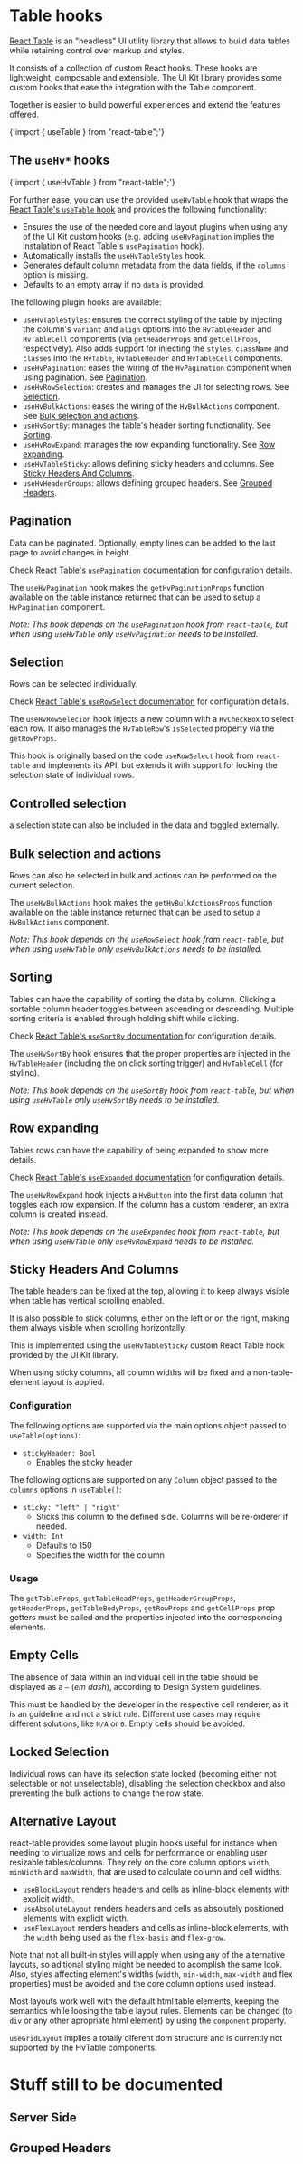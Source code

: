 




<Meta title="Lab/Table Hooks" />

# Table hooks

[React Table](https://react-table.tanstack.com) is an "headless" UI utility library that allows to build data tables while retaining control over markup and styles.

It consists of a collection of custom React hooks. These hooks are lightweight, composable and extensible.
The UI Kit library provides some custom hooks that ease the integration with the <LinkTo kind="Lab/Table" story="Main" className="sbdocs-a">Table component</LinkTo>.

Together is easier to build powerful experiences and extend the features offered.

<Usage>{'import { useTable } from "react-table";'}</Usage>

<Preview withToolbar>
  <Story inline story={stories.Main} />
</Preview>

## The `useHv*` hooks

<Usage>{'import { useHvTable } from "react-table";'}</Usage>

<Preview withToolbar>
  <Story inline story={stories.UseHvTable} />
</Preview>

For further ease, you can use the provided `useHvTable` hook that wraps the [React Table's `useTable` hook](https://react-table.tanstack.com/docs/api/useTable) and
provides the following functionality:

- Ensures the use of the needed core and layout plugins when using any of the UI Kit custom hooks (e.g. adding `useHvPagination` implies the instalation of React Table's `usePagination` hook).
- Automatically installs the `useHvTableStyles` hook.
- Generates default column metadata from the data fields, if the `columns` option is missing.
- Defaults to an empty array if no `data` is provided.

The following plugin hooks are available:

- `useHvTableStyles`: ensures the correct styling of the table by injecting the column's `variant` and `align` options into the `HvTableHeader` and `HvTableCell` components (via `getHeaderProps` and `getCellProps`, respectively).
  Also adds support for injecting the `styles`, `className` and `classes` into the `HvTable`, `HvTableHeader` and `HvTableCell` components.
- `useHvPagination`: eases the wiring of the `HvPagination` component when using pagination. See <a href="#pagination" className="sbdocs-a">Pagination</a>.
- `useHvRowSelection`: creates and manages the UI for selecting rows. See <a href="#selection" className="sbdocs-a">Selection</a>.
- `useHvBulkActions`: eases the wiring of the `HvBulkActions` component. See <a href="#bulk-selection-and-actions" className="sbdocs-a">Bulk selection and actions</a>.
- `useHvSortBy`: manages the table's header sorting functionality. See <a href="#sorting" className="sbdocs-a">Sorting</a>.
- `useHvRowExpand`: manages the row expanding functionality. See <a href="#row-expanding" className="sbdocs-a">Row expanding</a>.
- `useHvTableSticky`: allows defining sticky headers and columns. See <a href="#sticky-headers-and-columns" className="sbdocs-a">Sticky Headers And Columns</a>.
- `useHvHeaderGroups`: allows defining grouped headers. See <a href="#grouped-headers" className="sbdocs-a">Grouped Headers</a>.

## Pagination

Data can be paginated. Optionally, empty lines can be added to the last page to avoid changes in height.

Check [React Table's `usePagination` documentation](https://react-table.tanstack.com/docs/api/usePagination) for configuration details.

The `useHvPagination` hook makes the `getHvPaginationProps` function available on the table instance returned that can be used to setup a `HvPagination` component.

_Note: This hook depends on the `usePagination` hook from `react-table`, but when using `useHvTable` only `useHvPagination` needs to be installed._

<Preview withToolbar>
  <Story inline story={stories.Pagination} />
</Preview>

## Selection

Rows can be selected individually.

Check [React Table's `useRowSelect` documentation](https://react-table.tanstack.com/docs/api/useRowSelect) for configuration details.

The `useHvRowSelecion` hook injects a new column with a `HvCheckBox` to select each row. It also manages the `HvTableRow`'s `isSelected` property via the `getRowProps`.

This hook is originally based on the code `useRowSelect` hook from `react-table` and implements its API, but extends it with support for locking the selection state of individual rows.

<Preview withToolbar>
  <Story inline story={stories.Selection} />
</Preview>

## Controlled selection

a selection state can also be included in the data and toggled externally.

<Preview withToolbar>
  <Story inline story={stories.ControlledSelection} />
</Preview>

## Bulk selection and actions

Rows can also be selected in bulk and actions can be performed on the current selection.

The `useHvBulkActions` hook makes the `getHvBulkActionsProps` function available on the table instance returned that can be used to setup a `HvBulkActions` component.

_Note: This hook depends on the `useRowSelect` hook from `react-table`, but when using `useHvTable` only `useHvBulkActions` needs to be installed._

<Preview withToolbar>
  <Story inline story={stories.BulkActions} />
</Preview>

## Sorting

Tables can have the capability of sorting the data by column.
Clicking a sortable column header toggles between ascending or descending. Multiple sorting criteria is enabled through holding shift while clicking.

Check [React Table's `useSortBy` documentation](https://react-table.tanstack.com/docs/api/useSortBy) for configuration details.

The `useHvSortBy` hook ensures that the proper properties are injected in the `HvTableHeader` (including the on click sorting trigger) and `HvTableCell` (for styling).

_Note: This hook depends on the `useSortBy` hook from `react-table`, but when using `useHvTable` only `useHvSortBy` needs to be installed._

<Preview withToolbar>
  <Story inline story={stories.Sortable} />
</Preview>

## Row expanding

Tables rows can have the capability of being expanded to show more details.

Check [React Table's `useExpanded` documentation](https://react-table.tanstack.com/docs/api/useExpanded) for configuration details.

The `useHvRowExpand` hook injects a `HvButton` into the first data column that toggles each row expansion. If the column has a custom renderer, an extra column is created instead.

_Note: This hook depends on the `useExpanded` hook from `react-table`, but when using `useHvTable` only `useHvRowExpand` needs to be installed._

<Preview withToolbar>
  <Story inline story={stories.Expandable} />
</Preview>

## Sticky Headers And Columns

The table headers can be fixed at the top, allowing it to keep always visible when table has vertical scrolling enabled.

It is also possible to stick columns, either on the left or on the right, making them always visible when scrolling horizontally.

This is implemented using the `useHvTableSticky` custom React Table hook provided by the UI Kit library.

When using sticky columns, all column widths will be fixed and a non-table-element layout is applied.

### Configuration

The following options are supported via the main options object passed to `useTable(options)`:

- `stickyHeader: Bool`
  - Enables the sticky header

The following options are supported on any `Column` object passed to the `columns` options in `useTable()`:

- `sticky: "left" | "right"`
  - Sticks this column to the defined side. Columns will be re-orderer if needed.
- `width: Int`
  - Defaults to 150
  - Specifies the width for the column

### Usage

The `getTableProps`, `getTableHeadProps`, `getHeaderGroupProps`, `getHeaderProps`, `getTableBodyProps`, `getRowProps` and `getCellProps` prop getters must be called and the properties injected into the corresponding elements.

<Preview withToolbar>
  <Story inline story={stories.StickyHeadersAndColumns} />
</Preview>

## Empty Cells

The absence of data within an individual cell in the table should be displayed as a `—` (_em dash_), according to Design System guidelines.

This must be handled by the developer in the respective cell renderer, as it is an guideline and not a strict rule.
Different use cases may require different solutions, like `N/A` or `0`. Empty cells should be avoided.

<Preview withToolbar>
  <Story inline story={stories.EmptyCells} />
</Preview>

## Locked Selection

Individual rows can have its selection state locked (becoming either not selectable or not unselectable), disabling the selection checkbox and also preventing the bulk actions to change the row state.

<Preview withToolbar>
  <Story inline story={stories.LockedSelection} />
</Preview>

## Alternative Layout

react-table provides some layout plugin hooks useful for instance when needing to virtualize rows and cells for performance or enabling user resizable tables/columns.
They rely on the core column options `width`, `minWidth` and `maxWidth`, that are used to calculate column and cell widths.

- `useBlockLayout` renders headers and cells as inline-block elements with explicit width.
- `useAbsoluteLayout` renders headers and cells as absolutely positioned elements with explicit width.
- `useFlexLayout` renders headers and cells as inline-block elements, with the `width` being used as the `flex-basis` and `flex-grow`.

Note that not all built-in styles will apply when using any of the alternative layouts, so aditional styling might be needed to acomplish the same look.
Also, styles affecting element's widths (`width`, `min-width`, `max-width` and flex properties) must be avoided and the core column options used instead.

Most layouts work well with the default html table elements, keeping the semantics while loosing the table layout rules.
Elements can be changed (to `div` or any other apropriate html element) by using the `component` property.

`useGridLayout` implies a totally diferent dom structure and is currently not supported by the HvTable components.

<Preview withToolbar>
  <Story inline story={stories.AlternativeLayout} />
</Preview>

# Stuff still to be documented

## Server Side

<Preview withToolbar>
  <Story inline story={stories.ServerSide} />
</Preview>

## Grouped Headers

<Preview withToolbar>
  <Story inline story={stories.GroupedHeaders} />
</Preview>
